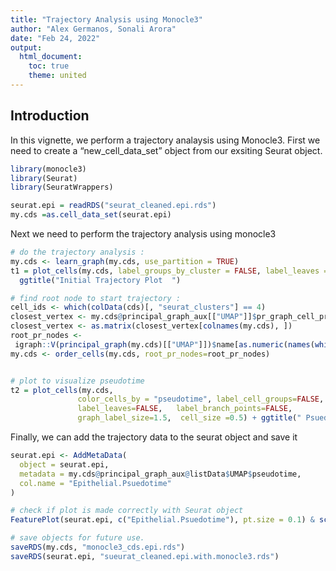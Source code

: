 ```yaml
---
title: "Trajectory Analysis using Monocle3"
author: "Alex Germanos, Sonali Arora"
date: "Feb 24, 2022"
output: 
  html_document:
    toc: true
    theme: united
---
```


## Introduction

In this vignette, we perform a trajectory analaysis using Monocle3.
First we need to create a "new_cell_data_set" object from our exsiting Seurat object. 

```r

library(monocle3)
library(Seurat)
library(SeuratWrappers)

seurat.epi = readRDS("seurat_cleaned.epi.rds")
my.cds =as.cell_data_set(seurat.epi)

```

Next we need to perform the trajectory analysis using monocle3

```r
# do the trajectory analysis : 
my.cds <- learn_graph(my.cds, use_partition = TRUE)
t1 = plot_cells(my.cds, label_groups_by_cluster = FALSE, label_leaves = FALSE, label_branch_points = FALSE)  + 
  ggtitle("Initial Trajectory Plot  ") 

# find root node to start trajectory :
cell_ids <- which(colData(cds)[, "seurat_clusters"] == 4)
closest_vertex <- my.cds@principal_graph_aux[["UMAP"]]$pr_graph_cell_proj_closest_vertex
closest_vertex <- as.matrix(closest_vertex[colnames(my.cds), ])
root_pr_nodes <-
 igraph::V(principal_graph(my.cds)[["UMAP"]])$name[as.numeric(names(which.max(table(closest_vertex[cell_ids, ]))))]
my.cds <- order_cells(my.cds, root_pr_nodes=root_pr_nodes)


# plot to visualize pseudotime
t2 = plot_cells(my.cds,
               color_cells_by = "pseudotime", label_cell_groups=FALSE,
               label_leaves=FALSE,   label_branch_points=FALSE,
               graph_label_size=1.5,  cell_size =0.5) + ggtitle(" Psuedotime for Epithelial Cells")

```

Finally, we can add the trajectory data to the seurat object and save it 

```r

seurat.epi <- AddMetaData(
  object = seurat.epi,
  metadata = my.cds@principal_graph_aux@listData$UMAP$pseudotime,
  col.name = "Epithelial.Psuedotime"
)

# check if plot is made correctly with Seurat object
FeaturePlot(seurat.epi, c("Epithelial.Psuedotime"), pt.size = 0.1) & scale_color_viridis_c()

# save objects for future use.
saveRDS(my.cds, "monocle3_cds.epi.rds")
saveRDS(seurat.epi, "sueurat_cleaned.epi.with.monocle3.rds")

```
